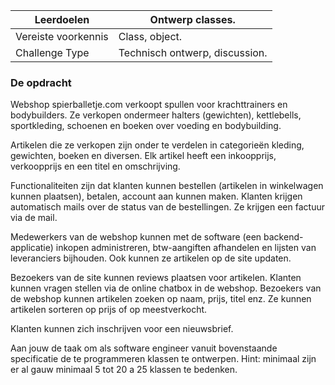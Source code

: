 | Leerdoelen | Ontwerp classes. |
| --- | --- |
| Vereiste voorkennis | Class, object. |
| Challenge Type | Technisch ontwerp, discussion. |


### De opdracht

Webshop spierballetje.com verkoopt spullen voor krachttrainers en bodybuilders. Ze verkopen ondermeer halters (gewichten), kettlebells, sportkleding, schoenen en boeken over voeding en bodybuilding.

Artikelen die ze verkopen zijn onder te verdelen in categorieën kleding, gewichten, boeken en diversen. Elk artikel heeft een inkoopprijs, verkoopprijs en een titel en omschrijving.

Functionaliteiten zijn dat klanten kunnen bestellen (artikelen in winkelwagen kunnen plaatsen), betalen, account aan kunnen maken.
Klanten krijgen automatisch mails over de status van de bestellingen. Ze krijgen een factuur via de mail.

Medewerkers van de webshop kunnen met de software (een backend-applicatie) inkopen administreren, btw-aangiften afhandelen en lijsten van leveranciers bijhouden. Ook kunnen ze artikelen op de site updaten.

Bezoekers van de site kunnen reviews plaatsen voor artikelen. Klanten kunnen vragen stellen via de online chatbox in de webshop.
Bezoekers van de webshop kunnen artikelen zoeken op naam, prijs, titel enz. Ze kunnen artikelen sorteren op prijs of op meestverkocht.

Klanten kunnen zich inschrijven voor een nieuwsbrief.

Aan jouw de taak om als software engineer vanuit bovenstaande specificatie de te programmeren klassen te ontwerpen.
Hint: minimaal zijn er al gauw minimaal 5 tot 20 a 25 klassen te bedenken.
